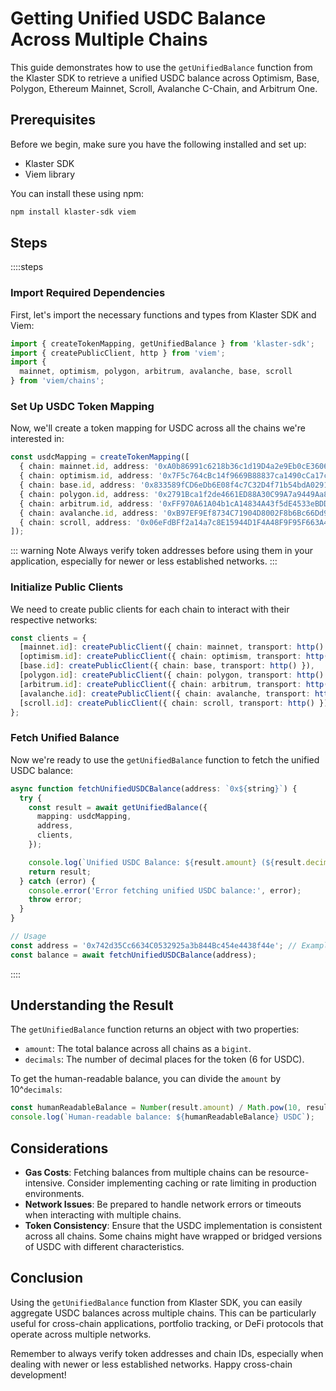 # Getting Unified USDC Balance Across Multiple Chains

This guide demonstrates how to use the `getUnifiedBalance` function from the Klaster SDK to retrieve a unified USDC balance across Optimism, Base, Polygon, Ethereum Mainnet, Scroll, Avalanche C-Chain, and Arbitrum One.

## Prerequisites

Before we begin, make sure you have the following installed and set up:

- Klaster SDK
- Viem library

You can install these using npm:

```bash
npm install klaster-sdk viem
```

## Steps 

::::steps
### Import Required Dependencies

First, let's import the necessary functions and types from Klaster SDK and Viem:

```typescript
import { createTokenMapping, getUnifiedBalance } from 'klaster-sdk';
import { createPublicClient, http } from 'viem';
import { 
  mainnet, optimism, polygon, arbitrum, avalanche, base, scroll
} from 'viem/chains';
```

### Set Up USDC Token Mapping

Now, we'll create a token mapping for USDC across all the chains we're interested in:

```typescript
const usdcMapping = createTokenMapping([
  { chain: mainnet.id, address: '0xA0b86991c6218b36c1d19D4a2e9Eb0cE3606eB48' }, // Ethereum Mainnet
  { chain: optimism.id, address: '0x7F5c764cBc14f9669B88837ca1490cCa17c31607' }, // Optimism
  { chain: base.id, address: '0x833589fCD6eDb6E08f4c7C32D4f71b54bdA02913' }, // Base
  { chain: polygon.id, address: '0x2791Bca1f2de4661ED88A30C99A7a9449Aa84174' }, // Polygon
  { chain: arbitrum.id, address: '0xFF970A61A04b1cA14834A43f5dE4533eBDDB5CC8' }, // Arbitrum One
  { chain: avalanche.id, address: '0xB97EF9Ef8734C71904D8002F8b6Bc66Dd9c48a6E' }, // Avalanche C-Chain
  { chain: scroll, address: '0x06eFdBFf2a14a7c8E15944D1F4A48F9F95F663A4' }, // Scroll 
]);
```

::: warning Note
Always verify token addresses before using them in your application, especially for newer or less established networks.
:::

### Initialize Public Clients

We need to create public clients for each chain to interact with their respective networks:

```typescript
const clients = {
  [mainnet.id]: createPublicClient({ chain: mainnet, transport: http() }),
  [optimism.id]: createPublicClient({ chain: optimism, transport: http() }),
  [base.id]: createPublicClient({ chain: base, transport: http() }),
  [polygon.id]: createPublicClient({ chain: polygon, transport: http() }),
  [arbitrum.id]: createPublicClient({ chain: arbitrum, transport: http() }),
  [avalanche.id]: createPublicClient({ chain: avalanche, transport: http() }),
  [scroll.id]: createPublicClient({ chain: scroll, transport: http() }),
};
```

### Fetch Unified Balance

Now we're ready to use the `getUnifiedBalance` function to fetch the unified USDC balance:

```typescript
async function fetchUnifiedUSDCBalance(address: `0x${string}`) {
  try {
    const result = await getUnifiedBalance({
      mapping: usdcMapping,
      address,
      clients,
    });

    console.log(`Unified USDC Balance: ${result.amount} (${result.decimals} decimals)`);
    return result;
  } catch (error) {
    console.error('Error fetching unified USDC balance:', error);
    throw error;
  }
}

// Usage
const address = '0x742d35Cc6634C0532925a3b844Bc454e4438f44e'; // Example address
const balance = await fetchUnifiedUSDCBalance(address);
```

::::

## Understanding the Result

The `getUnifiedBalance` function returns an object with two properties:

- `amount`: The total balance across all chains as a `bigint`.
- `decimals`: The number of decimal places for the token (6 for USDC).

To get the human-readable balance, you can divide the `amount` by 10^`decimals`:

```typescript
const humanReadableBalance = Number(result.amount) / Math.pow(10, result.decimals);
console.log(`Human-readable balance: ${humanReadableBalance} USDC`);
```

## Considerations

- **Gas Costs**: Fetching balances from multiple chains can be resource-intensive. Consider implementing caching or rate limiting in production environments.
- **Network Issues**: Be prepared to handle network errors or timeouts when interacting with multiple chains.
- **Token Consistency**: Ensure that the USDC implementation is consistent across all chains. Some chains might have wrapped or bridged versions of USDC with different characteristics.

## Conclusion

Using the `getUnifiedBalance` function from Klaster SDK, you can easily aggregate USDC balances across multiple chains. This can be particularly useful for cross-chain applications, portfolio tracking, or DeFi protocols that operate across multiple networks.

Remember to always verify token addresses and chain IDs, especially when dealing with newer or less established networks. Happy cross-chain development!